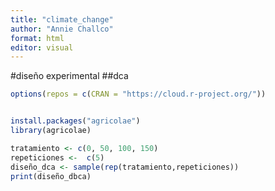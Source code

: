 ```yaml
---
title: "climate_change"
author: "Annie Challco"
format: html
editor: visual
---
```




#diseño experimental ##dca

```r
options(repos = c(CRAN = "https://cloud.r-project.org/"))


install.packages("agricolae")
library(agricolae)

tratamiento <- c(0, 50, 100, 150)
repeticiones <-  c(5)
diseño_dca <- sample(rep(tratamiento,repeticiones))
print(diseño_dbca)




```




